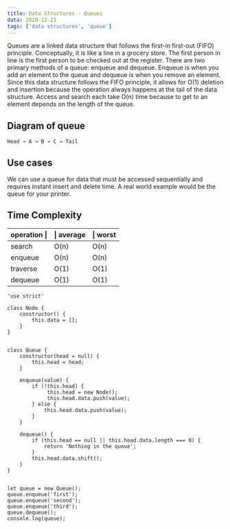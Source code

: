 ```yaml
---
title: Data Structures - Queues
data: 2020-12-21
tags: ['data structures', 'queue']
---
```



Queues are a linked data structure that follows the first-in first-out (FIFO) principle. Conceptually, it is like a line in a grocery store. The first person in line is the first person to be checked out at the register. There are two primary methods of a queue: enqueue and dequeue. Enqueue is when you add an element to the queue and dequeue is when you remove an element. Since this data structure follows the FIFO principle, it allows for O(1) deletion and insertion because the operation always happens at the tail of the data structure. Access and search each take O(n) time because to get to an element depends on the length of the queue.

## Diagram of queue
	Head → A → B → C → Tail

## Use cases
We can use a queue for data that must be accessed sequentially and requires instant insert and delete time. A real world example would be the queue for your printer.


## Time Complexity
operation \| |\| average |\| worst
--- | --- | ---
search  	| O(n) |	O(n) 
enqueue          | O(n) |    	O(n) 
traverse	| O(1) |	O(1)
dequeue		| O(1) |	O(1)



```
'use strict'

class Node {
	constructor() {                                                
		this.data = [];
	}
}


class Queue {
	constructor(head = null) {
		this.head = head;
	}

	enqueue(value) {
		if (!this.head) {
			 this.head = new Node();
			 this.head.data.push(value);
		} else {
			this.head.data.push(value);
		}
	}

	dequeue() {
		if (this.head == null || this.head.data.length === 0) {
			return 'Nothing in the queue';
		}
		this.head.data.shift();
	}
}


let queue = new Queue();
queue.enqueue('first');
queue.enqueue('second');
queue.enqueue('third');
queue.dequeue();
console.log(queue);



```


